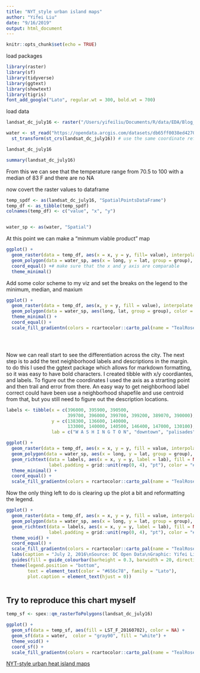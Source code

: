 ```yaml
---
title: "NYT_style urban island maps"
author: "Yifei Liu"
date: "9/16/2019"
output: html_document
---
```


```r
knitr::opts_chunk$set(echo = TRUE)
```

load packages

```r
library(raster)
library(sf)
library(tidyverse)
library(ggtext)
library(showtext)
library(tigris)
font_add_google("Lato", regular.wt = 300, bold.wt = 700)

```


load data

```r
landsat_dc_july16 <- raster("/Users/yifeiliu/Documents/R/data/EDA/Blog_draft/LST_F_20160702/LST_F_20160702.tif")

water <- st_read("https://opendata.arcgis.com/datasets/db65ff0038ed4270acb1435d931201cf_24.geojson") %>%
  st_transform(st_crs(landsat_dc_july16)) # use the same coordinate reference system as the landsat data

landsat_dc_july16

summary(landsat_dc_july16)

```

From this we can see that the temperature range from 70.5 to 100 with a median of 83 F and there are no NA

now covert the raster values to dataframe

```r
temp_spdf <- as(landsat_dc_july16, "SpatialPointsDataFrame")
temp_df <- as_tibble(temp_spdf)
colnames(temp_df) <- c("value", "x", "y")


water_sp <- as(water, "Spatial")

```


At this point we can make a "minmum viable product" map

```r
ggplot() +
  geom_raster(data = temp_df, aes(x = x, y = y, fill= value), interpolate = T) +
  geom_polygon(data = water_sp, aes(x = long, y = lat, group = group), color = "gray90", fill = "white") +
  coord_equal() +# make sure that the x and y axis are comparable
  theme_minimal()
```

Add some color scheme to my viz and set the breaks on the legend to the minimum, median, and maxium

```r

ggplot() +
  geom_raster(data = temp_df, aes(x, y = y, fill = value), interpolate = T) +
  geom_polygon(data = water_sp, aes(long, lat, group = group), color = "grey70", fill = "white") +
  theme_minimal() +
  coord_equal() +
  scale_fill_gradientn(colors = rcartocolor::carto_pal(name = "TealRose", n = 7), breaks = c(70, 83, 100), labels = c("70", "83", "100"), name = "")





```


Now we can reall start to see the differentiation across the city. The next step is to add the text neighborhood labels and descriptions in the margin. to do this I used the ggtext package which allows for markdown formatting, so it was easy to have bold characters. I created tibble with x/y coordiantes, and labels. To figure out the coordinates I used the axis as a strarting point and then trail and error from there. An easy way to get neighborhood label correct could have been use a neighborhood shapefile and use centroid from that, but you still need to figure out the description locations. 

```r
labels <- tibble(x = c(396000, 395900, 390500,
                       399700, 396000, 399700, 399200, 389070, 390000),
                 y = c(138300, 136600, 140000,
                       133000, 140000, 140500, 146400, 147000, 130100),
                 lab = c("W A S H I N G T O N", "downtown", "palisades", "anacostia", "columbia<br> heights", "brookland", "**Hotter:** Hotspots in<br>Brookland, Columbia<br>Heights, and LeDroit<br>Park hit **90 to 100 F**", "**Cooler:** Forested Rock<br>Creek Park recorded the<br>city's lowest temperatures<br>and helped to cool down<br>surrounding areas", "**Urban green spaces**<br>are an invaluable<br>resources for cooling<br>urban neighborhoods.<br>They help promote<br>walkability and improve<br>quality of living. Even a<br>few trees help!"))

ggplot() +
  geom_raster(data = temp_df, aes(x = x, y = y, fill = value, interpolate = T)) +
  geom_polygon(data = water_sp, aes(x = long, y = lat, group = group), color = "gray90", fill = "white") +
  geom_richtext(data = labels, aes(x = x, y = y, label = lab), fill = NA, label.color = NA, # remove backgroup and outline,
                label.padding = grid::unit(rep(0, 4), "pt"), color = "#656c78", hjust = 0) +
  theme_minimal() +
  coord_equal() +
  scale_fill_gradientn(colors = rcartocolor::carto_pal(name = "TealRose", n = 7), breaks = c(70, 83, 100), labels = c("70", "83", "100"), name = "")


```

Now the only thing left to do is clearing up the plot a bit and reformatting the legend. 

```r
ggplot() +
  geom_raster(data = temp_df, aes(x = x, y = y, fill = value, interpolate = T)) +
  geom_polygon(data = water_sp, aes(x = long, y = lat, group = group), color = "gray90", fill = "white") +
  geom_richtext(data = labels, aes(x = x, y = y, label = lab), fill = NA, label.color = NA, # remove backgroup and outline,
                label.padding = grid::unit(rep(0, 4), "pt"), color = "#656c78", hjust = 0) +
  theme_void() +
  coord_equal() +
  scale_fill_gradientn(colors = rcartocolor::carto_pal(name = "TealRose", n = 7), breaks = c(70, 83, 100), labels = c("70", "83", "100"), name = "") +
  labs(caption = "July 2, 2016\nSource: DC Open Data\nGraphic: Yifei Liu") +
  guides(fill = guide_colourbar(barheight = 0.3, barwidth = 20, direction = "horizontal", ticks = F)) +
  theme(legend.position = "bottom",
        text = element_text(color = "#656c78", family = "Lato"),
        plot.caption = element_text(hjust = 0))



```



## Try to reproduce this chart myself



```r
temp_sf <- spex::qm_rasterToPolygons(landsat_dc_july16)

ggplot() +
  geom_sf(data = temp_sf, aes(fill = LST_F_20160702), color = NA) +
  geom_sf(data = water,  color = "gray90", fill = "white") +
  theme_void() +
  coord_sf() +
  scale_fill_gradientn(colors = rcartocolor::carto_pal(name = "TealRose", n = 7), breaks = c(70, 83, 100), labels = c("70", "83", "100"), name = "")


```














[NYT-style urban heat island maps](https://www.katiejolly.io/blog/2019-08-28/nyt-urban-heat)












